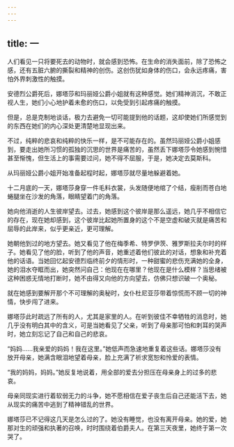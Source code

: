 ```yaml
---
---
---
```

title: 一
---



人们看见一只将要死去的动物时，就会感到恐怖。在生命的消失面前，除了恐怖之感，还有五脏六腑的撕裂和精神的创伤。这创伤犹如身体的伤口，会永远疼痛，害怕外界刺激性的触摸。

安德烈公爵死后，娜塔莎和玛丽娅公爵小姐就有这种感觉。她们精神消沉，不敢正视人生，她们小心地护着未愈的伤口，以免受到引起疼痛的触摸。

但是，总是克制地谈话，极力去避免一切可能提到他的话题，这却使她们所感觉到的东西在她们的内心深处更清楚地显现出来。

不过，纯粹的悲哀和纯粹的快乐一样，是不可能存在的。虽然玛丽娅公爵小姐感到，要走出她所习惯的孤独的沉思的世界是痛苦的，虽然丢下娜塔莎令她感到惋惜甚至惭愧，但生活上的事需要过问，她不得不屈服，于是，她决定去莫斯科。

从玛丽娅公爵小姐开始准备起程时起，娜塔莎就尽量地躲避着她。

十二月底的一天，娜塔莎身穿一件毛料衣裳，头发随便地绾了个结，瘦削而苍白地蜷腿坐在沙发的角落，眼睛望着门的角落。

她向他消逝的人生彼岸望去。过去，她感到这个彼岸是那么遥远，她几乎不相信它的存在，现在她却感到，这个彼岸比起她所置身的这个不是空虚和破灭就是痛苦和屈辱的此岸来，似乎更亲近，更可理解。

她朝他到过的地方望去。她又看见了他在梅季希、特罗伊茨、雅罗斯拉夫尔时的样子。她看见了他的脸，听到了他的声音，她重述着他们彼此的对话，想象和补充着他的话语。当她回忆起安德烈临终前夕的情形时，一种甜蜜的悲伤充满她的全身，她的泪水夺眶而出，她突然问自己：他现在在哪里？他现在是什么模样？当思绪被这种困惑无情地打断时，她不由得又向他的方向望去，仿佛只想识破一个奥秘。

就在她感到要解开那个不可理解的奥秘时，女仆杜尼亚莎带着惊慌而不顾一切的神情，快步闯了进来。

娜塔莎此时疏远了所有的人，尤其是家里的人。在听到彼佳不幸牺牲的消息时，她几乎没有明白其中的含义，可是当她看见了父亲，听到了母亲那可怕和刺耳的哭声时，她立刻忘记了自己和自己的悲哀。

“妈妈……我亲爱的妈妈！我在这里。”她低声而急速地重复着这些话。娜塔莎没有放开母亲，她满含眼泪地望着母亲，脸上充满了祈求宽恕和怜爱的表情。

“我的妈妈，妈妈。”她反复地说着，用全部的爱去分担压在母亲身上的过多的悲哀。

母亲同现实进行着软弱无力的斗争，她不愿相信在爱子丧生后自己还能活下去，她从现实的痛苦中逃到了精神错乱的世界。

娜塔莎已不记得这几天是怎么过的了。她没有睡觉，也没有离开母亲。她的爱，她那对生的顽强和执著的召唤，时时围绕着伯爵夫人。在第三天夜里，她终于第一次哭了。